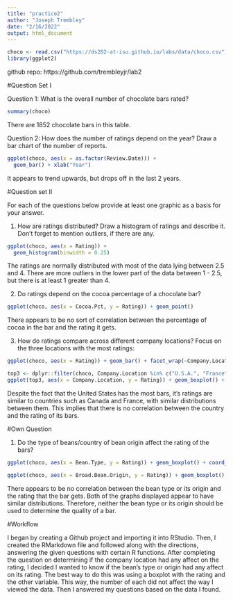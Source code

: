 ```yaml
---
title: "practice2"
author: "Joseph Trembley"
date: "2/16/2022"
output: html_document
---
```


```r
choco <- read.csv("https://ds202-at-isu.github.io/labs/data/choco.csv")
library(ggplot2)
```
github repo: https://github.com/trembleyjr/lab2

#Question Set I

Question 1: What is the overall number of chocolate bars rated?

```r
summary(choco)
```

There are 1852 chocolate bars in this table.

Question 2: How does the number of ratings depend on the year? Draw a bar chart of the number of reports.

```r
ggplot(choco, aes(x = as.factor(Review.Date))) + 
  geom_bar() + xlab("Year")
```

It appears to trend upwards, but drops off in the last 2 years.

#Question set II

For each of the questions below provide at least one graphic as a basis for your answer.

1. How are ratings distributed? Draw a histogram of ratings and describe it. Don’t forget to mention outliers, if there are any.

```r
ggplot(choco, aes(x = Rating)) + 
  geom_histogram(binwidth = 0.25)
```

The ratings are normally distributed with most of the data lying between 2.5 and 4.  There are more outliers in the lower part of the data between 1 - 2.5, but there is at least 1 greater than 4.

2. Do ratings depend on the cocoa percentage of a chocolate bar?

```r
ggplot(choco, aes(x = Cocoa.Pct, y = Rating)) + geom_point()
```

There appears to be no sort of correlation between the percentage of cocoa in the bar and the rating it gets.

3. How do ratings compare across different company locations? Focus on the three locations with the most ratings:
```r
ggplot(choco, aes(x = Rating)) + geom_bar() + facet_wrap(~Company.Location)
```


```r
top3 <- dplyr::filter(choco, Company.Location %in% c("U.S.A.", "France", "Canada"))
ggplot(top3, aes(x = Company.Location, y = Rating)) + geom_boxplot() + coord_flip()
```

Despite the fact that the United States has the most bars, it's ratings are similar to countries such as Canada and France, with similar distributions between them.  This implies that there is no correlation between the country and the rating of its bars.


#Own Question

1. Do the type of beans/country of bean origin affect the rating of the bars?

```r
ggplot(choco, aes(x = Bean.Type, y = Rating)) + geom_boxplot() + coord_flip()
```
```r
ggplot(choco, aes(x = Broad.Bean.Origin, y = Rating)) + geom_boxplot() + coord_flip()
```

There appears to be no correlation between the bean type or its origin and the rating that the bar gets.  Both of the graphs displayed appear to have similar distributions.  Therefore, neither the bean type or its origin should be used to determine the quality of a bar.

#Workflow

I began by creating a Github project and importing it into RStudio.  Then, I created the RMarkdown file and followed along with the directions, answering the given questions with certain R functions.  After completing the question on determining if the company location had any affect on the rating, I decided I wanted to know if the bean's type or origin had any affect on its rating.  The best way to do this was using a boxplot with the rating and the other variable.  This way, the number of each did not affect the way I viewed the data.  Then I answered my questions based on the data I found.
